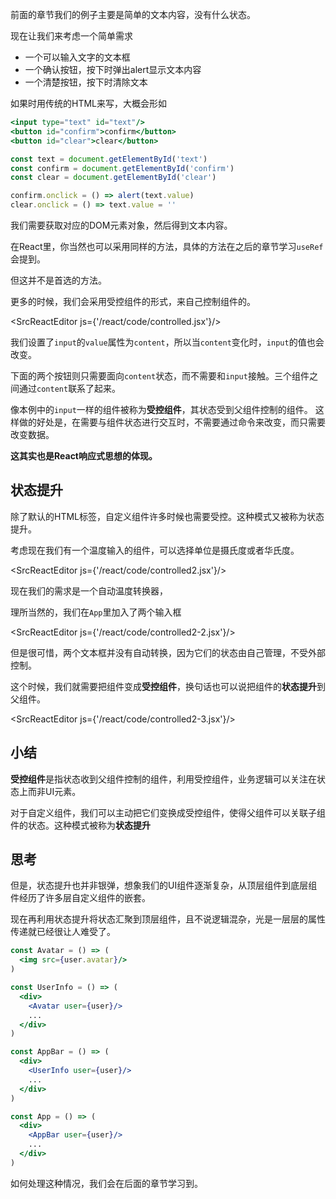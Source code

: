 
前面的章节我们的例子主要是简单的文本内容，没有什么状态。

现在让我们来考虑一个简单需求

- 一个可以输入文字的文本框
- 一个确认按钮，按下时弹出alert显示文本内容
- 一个清楚按钮，按下时清除文本

如果时用传统的HTML来写，大概会形如

```jsx
<input type="text" id="text"/>
<button id="confirm">confirm</button>
<button id="clear">clear</button>

const text = document.getElementById('text')
const confirm = document.getElementById('confirm')
const clear = document.getElementById('clear')

confirm.onclick = () => alert(text.value)
clear.onclick = () => text.value = ''
```

我们需要获取对应的DOM元素对象，然后得到文本内容。

在React里，你当然也可以采用同样的方法，具体的方法在之后的章节学习`useRef`会提到。

但这并不是首选的方法。

更多的时候，我们会采用受控组件的形式，来自己控制组件的。

<SrcReactEditor js={'/react/code/controlled.jsx'}/>

我们设置了`input`的`value`属性为`content`，所以当`content`变化时，`input`的值也会改变。

下面的两个按钮则只需要面向`content`状态，而不需要和`input`接触。三个组件之间通过`content`联系了起来。

像本例中的`input`一样的组件被称为**受控组件**，其状态受到父组件控制的组件。
这样做的好处是，在需要与组件状态进行交互时，不需要通过命令来改变，而只需要改变数据。

**这其实也是React响应式思想的体现。**

## 状态提升

除了默认的HTML标签，自定义组件许多时候也需要受控。这种模式又被称为状态提升。

考虑现在我们有一个温度输入的组件，可以选择单位是摄氏度或者华氏度。

<SrcReactEditor js={'/react/code/controlled2.jsx'}/>

现在我们的需求是一个自动温度转换器，

理所当然的，我们在`App`里加入了两个输入框

<SrcReactEditor js={'/react/code/controlled2-2.jsx'}/>

但是很可惜，两个文本框并没有自动转换，因为它们的状态由自己管理，不受外部控制。

这个时候，我们就需要把组件变成**受控组件**，换句话也可以说把组件的**状态提升**到父组件。

<SrcReactEditor js={'/react/code/controlled2-3.jsx'}/>

## 小结

**受控组件**是指状态收到父组件控制的组件，利用受控组件，业务逻辑可以关注在状态上而非UI元素。

对于自定义组件，我们可以主动把它们变换成受控组件，使得父组件可以关联子组件的状态。这种模式被称为**状态提升**

## 思考

但是，状态提升也并非银弹，想象我们的UI组件逐渐复杂，从顶层组件到底层组件经历了许多层自定义组件的嵌套。

现在再利用状态提升将状态汇聚到顶层组件，且不说逻辑混杂，光是一层层的属性传递就已经很让人难受了。

```jsx
const Avatar = () => (
  <img src={user.avatar}/>
)

const UserInfo = () => (
  <div>
    <Avatar user={user}/>
    ...
  </div>
)

const AppBar = () => (
  <div>
    <UserInfo user={user}/>
    ...
  </div>
)

const App = () => (
  <div>
    <AppBar user={user}/>
    ...
  </div>
)
```

如何处理这种情况，我们会在后面的章节学习到。